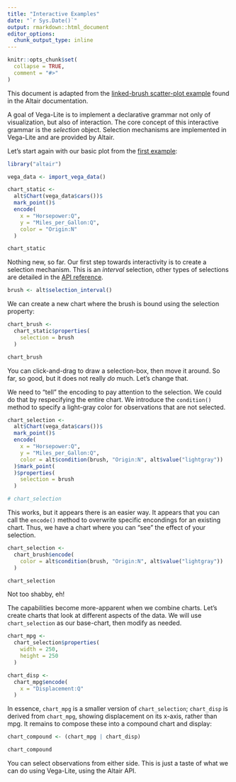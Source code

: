 ```yaml
---
title: "Interactive Examples"
date: "`r Sys.Date()`"
output: rmarkdown::html_document
editor_options: 
  chunk_output_type: inline
---
```


```r
knitr::opts_chunk$set(
  collapse = TRUE,
  comment = "#>"
)
```

This document is adapted from the [linked-brush scatter-plot example](https://altair-viz.github.io/user_guide/selections.html#example-linked-brush-scatter-plot) found in the Altair documentation.

A goal of Vega-Lite is to implement a declarative grammar not only of visualization, but also of interaction. The core concept of this interactive grammar is the *selection* object. Selection mechanisms are implemented in Vega-Lite and are provided by Altair.

Let's start again with our basic plot from the [first example](first-example.html):

```r
library("altair")

vega_data <- import_vega_data()

chart_static <- 
  alt$Chart(vega_data$cars())$
  mark_point()$
  encode(
    x = "Horsepower:Q",
    y = "Miles_per_Gallon:Q",
    color = "Origin:N"
  )

chart_static
```

Nothing new, so far. Our first step towards interactivity is to create a selection mechanism. This is an *interval* selection, other types of selections are detailed in the [API reference](https://altair-viz.github.io/user_guide/API.html#altair.selection).

```r
brush <- alt$selection_interval()
```

We can create a new chart where the brush is bound using the selection property:

```r
chart_brush <- 
  chart_static$properties(
    selection = brush
  )

chart_brush
```

You can click-and-drag to draw a selection-box, then move it around. So far, so good, but it does not really *do* much. Let's change that. 

We need to "tell" the encoding to pay attention to the selection. We could do that by respecifying the entire chart. We introduce the `condition()` method to specify a light-gray color for observations that are not selected.

```r
chart_selection <-
  alt$Chart(vega_data$cars())$
  mark_point()$
  encode(
    x = "Horsepower:Q",
    y = "Miles_per_Gallon:Q",
    color = alt$condition(brush, "Origin:N", alt$value("lightgray"))
  )$mark_point(
  )$properties(
    selection = brush
  ) 

# chart_selection
```

This works, but it appears there is an easier way. It appears that you can call the `encode()` method to overwrite specific encondings for an existing chart. Thus, we have a chart where you can "see" the effect of your selection.

```r
chart_selection <- 
  chart_brush$encode(
    color = alt$condition(brush, "Origin:N", alt$value("lightgray"))
  )

chart_selection
```

Not too shabby, eh!

The capabilities become more-apparent when we combine charts. Let's create charts that look at different aspects of the data. We will use `chart_selection` as our base-chart, then modify as needed.

```r
chart_mpg <- 
  chart_selection$properties(
    width = 250,
    height = 250
  )

chart_disp <- 
  chart_mpg$encode(
    x = "Displacement:Q"
  )
```

In essence, `chart_mpg` is a smaller version of `chart_selection`; `chart_disp` is derived from `chart_mpg`, showing displacement on its x-axis, rather than mpg. It remains to compose these into a compound chart and display:

```r
chart_compound <- (chart_mpg | chart_disp)

chart_compound
```

You can select observations from either side. This is just a taste of what we can do using Vega-Lite, using the Altair API.
